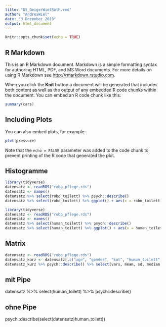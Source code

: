 ```yaml
---
title: "DS_GeigerWielRoth.rmd"
author: "AndreaWiel"
date: "3 Dezember 2019"
output: html_document
---
```


```r
knitr::opts_chunk$set(echo = TRUE)
```

## R Markdown

This is an R Markdown document. Markdown is a simple formatting syntax for authoring HTML, PDF, and MS Word documents. For more details on using R Markdown see <http://rmarkdown.rstudio.com>.

When you click the **Knit** button a document will be generated that includes both content as well as the output of any embedded R code chunks within the document. You can embed an R code chunk like this:

```r
summary(cars)
```

## Including Plots

You can also embed plots, for example:

```r
plot(pressure)
```

Note that the `echo = FALSE` parameter was added to the code chunk to prevent printing of the R code that generated the plot.

##  Histogramme

```r
library(tidyverse)
datensatz <- readRDS("robo_pflege.rds")
datensatz <- names()
datensatz %>% select(robo_toilett) %>% psych::describe()
datensatz %>% select(robo_toilett) %>% ggplot() + aes(x = robo_toilett) + geom_histogram(bins = 30, fill="red")
```

```r
library(tidyverse)
datensatz <- readRDS("robo_pflege.rds")
datensatz <- names()
datensatz %>% select(human_toilett) %>% psych::describe()
datensatz %>% select(human_toilett) %>% ggplot() + aes(x = human_toilett) + geom_histogram(bins = 30, fill="green")
```

## Matrix

```r
datensatz <- readRDS("robo_pflege.rds")
datensatz_kurz <- datensatz[,c("age", "gender", "kut", "human_toilett", "robo_toilett")]
datensatz_kurz %>% psych::describe() %>% select(vars, mean, sd, median, min, max)
```

## mit Pipe

datensatz %>% select(human_toilett) %>% psych::describe()

## ohne Pipe

psych::describe(select(datensatz)human_toilett))



